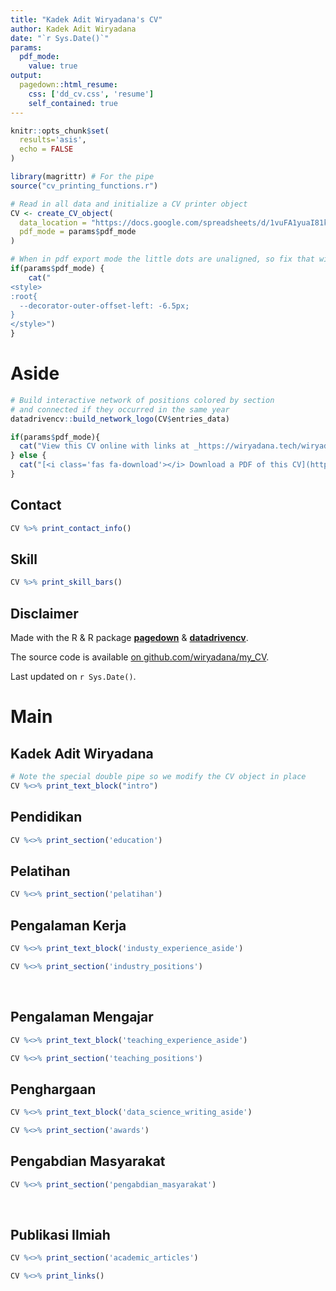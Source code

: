 ```yaml
---
title: "Kadek Adit Wiryadana's CV"
author: Kadek Adit Wiryadana
date: "`r Sys.Date()`"
params:
  pdf_mode:
    value: true
output:
  pagedown::html_resume:
    css: ['dd_cv.css', 'resume']
    self_contained: true
---
```


```r
knitr::opts_chunk$set(
  results='asis', 
  echo = FALSE
)

library(magrittr) # For the pipe
source("cv_printing_functions.r")

# Read in all data and initialize a CV printer object
CV <- create_CV_object(
  data_location = "https://docs.google.com/spreadsheets/d/1vuFA1yuaI81kQIKZxVP3BXSkSCEy3dZxMq4_PzO7lsM/edit?usp=sharing",  
  pdf_mode = params$pdf_mode
)

```


```r
# When in pdf export mode the little dots are unaligned, so fix that with some conditional CSS.
if(params$pdf_mode) {
    cat("
<style>
:root{
  --decorator-outer-offset-left: -6.5px;
}
</style>")
}
```


Aside
================================================================================

```r
# Build interactive network of positions colored by section
# and connected if they occurred in the same year
datadrivencv::build_network_logo(CV$entries_data)
```


```r
if(params$pdf_mode){
  cat("View this CV online with links at _https://wiryadana.tech/wiryadana_cv/cv.html")
} else {
  cat("[<i class='fas fa-download'></i> Download a PDF of this CV](https://github.com/wiryadana/my_CV/blob/main/wiryadana_cv.pdf)")
}
```

Contact {#contact}
--------------------------------------------------------------------------------

```r
CV %>% print_contact_info()
```



Skill {#skills}
--------------------------------------------------------------------------------

```r
CV %>% print_skill_bars()
```



Disclaimer {#disclaimer}
--------------------------------------------------------------------------------

Made with the R & R package [**pagedown**](https://github.com/rstudio/pagedown) & [**datadrivencv**](https://github.com/nstrayer/datadrivencv). 

The source code is available [on github.com/wiryadana/my_CV](https://github.com/wiryadana/my_CV).

Last updated on `r Sys.Date()`.



Main
================================================================================

Kadek Adit Wiryadana {#title}
--------------------------------------------------------------------------------

```r
# Note the special double pipe so we modify the CV object in place
CV %<>% print_text_block("intro") 
```



Pendidikan {data-icon=graduation-cap data-concise=true}
--------------------------------------------------------------------------------

```r
CV %<>% print_section('education')
```



Pelatihan {data-icon=laptop}
--------------------------------------------------------------------------------

```r
CV %<>% print_section('pelatihan')
```



Pengalaman Kerja {data-icon=suitcase}
--------------------------------------------------------------------------------

::: aside
```r
CV %<>% print_text_block('industy_experience_aside')
```
:::

```r
CV %<>% print_section('industry_positions')
```

<!-- These breaks just force a new page so section doesnt get cut off -->
<br>


Pengalaman Mengajar {data-icon=chalkboard-teacher}
--------------------------------------------------------------------------------

::: aside
```r
CV %<>% print_text_block('teaching_experience_aside')
```
:::

```r
CV %<>% print_section('teaching_positions')
```


Penghargaan {data-icon=chart-line}
--------------------------------------------------------------------------------

::: aside
```r
CV %<>% print_text_block('data_science_writing_aside')
```
:::

```r
CV %<>% print_section('awards')
```



Pengabdian Masyarakat  {data-icon=newspaper}
--------------------------------------------------------------------------------

```r
CV %<>% print_section('pengabdian_masyarakat')
```


<br>


Publikasi Ilmiah {data-icon=book}
--------------------------------------------------------------------------------

```r
CV %<>% print_section('academic_articles')
```

\newpage

```r
CV %<>% print_links()
```

